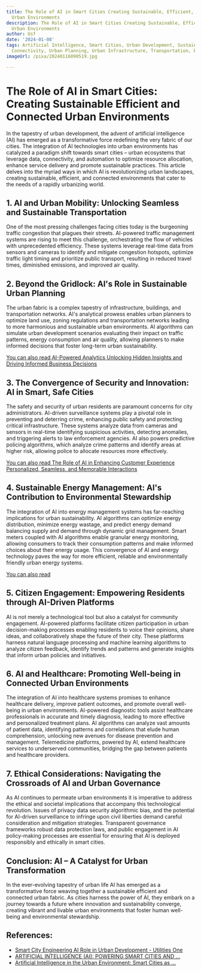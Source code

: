 ```yaml
---
title: The Role of AI in Smart Cities Creating Sustainable, Efficient, and Connected
  Urban Environments
description: The Role of AI in Smart Cities Creating Sustainable, Efficient, and Connected
  Urban Environments
author: Usf
date: '2024-01-08'
tags: Artificial Intelligence, Smart Cities, Urban Development, Sustainability, Efficiency,
  Connectivity, Urban Planning, Urban Infrastructure, Transportation, Energy, Environment
imageUrl: /pixa/20240116090519.jpg

---
```

# The Role of  AI in Smart Cities: Creating Sustainable Efficient and Connected Urban Environments

In the tapestry of urban development, the advent  of artificial intelligence  (AI)  has  emerged as a transformative force redefining the very fabric of our cities. The integration of  AI technologies into urban environments has catalyzed a paradigm shift towards smart cities – urban ecosystems that leverage data, connectivity, and automation to optimize resource allocation,  enhance service delivery and promote sustainable practices.  This article  delves into the myriad ways in which AI is revolutionizing urban landscapes, creating sustainable, efficient, and connected environments that cater to the needs of a rapidly urbanizing  world.

## 1. AI and Urban Mobility: Unlocking Seamless and Sustainable Transportation

One of  the most pressing  challenges facing cities today is the burgeoning traffic congestion that plagues their streets. AI-powered traffic management systems are rising to meet this challenge,  orchestrating the flow of vehicles  with unprecedented efficiency. These systems leverage real-time data  from sensors and cameras to identify and mitigate congestion hotspots, optimize traffic light timing and prioritize public transport, resulting in reduced travel times, diminished emissions,  and  improved  air quality.

## 2. Beyond the Gridlock: AI's Role in  Sustainable Urban Planning

The urban fabric is a complex tapestry  of infrastructure, buildings, and transportation networks. AI's analytical prowess enables urban planners to optimize land use, zoning regulations and transportation networks leading to more harmonious  and  sustainable urban environments. AI  algorithms can simulate urban development scenarios evaluating their  impact on traffic patterns, energy consumption and air quality, allowing planners to make informed  decisions that  foster long-term urban sustainability.

[You can also read AI-Powered Analytics Unlocking Hidden  Insights and Driving Informed Business Decisions](AI-Powered%20Analytics%20Unlocking%20Hidden%20Insights%20and%20Driving%20Informed%20Business%20Decisions)


## 3. The Convergence of Security and Innovation: AI in  Smart, Safe Cities

The  safety and security of urban residents  are paramount  concerns for  city administrators. AI-driven surveillance systems play a pivotal role in preventing and deterring crime, enhancing public safety and protecting critical infrastructure. These systems  analyze data from cameras and sensors in real-time identifying suspicious  activities, detecting anomalies,  and triggering  alerts to law enforcement agencies. AI also powers predictive policing algorithms, which analyze crime patterns and identify areas at higher risk, allowing police to allocate resources more effectively.

[You can also read The Role of AI in Enhancing Customer  Experience Personalized, Seamless, and Memorable Interactions](The%20Role%20of%20AI%20in%20Enhancing%20Customer%20Experience%20Personalized%2C%20Seamless%2C%20and%20Memorable%20Interactions)


## 4. Sustainable Energy Management:  AI's Contribution to Environmental Stewardship

The integration of  AI into  energy management systems has far-reaching  implications  for urban sustainability. AI algorithms can optimize energy distribution, minimize energy wastage, and predict energy demand balancing supply and demand  through dynamic grid management.  Smart meters coupled with AI algorithms enable granular energy monitoring, allowing consumers to track their consumption patterns and make informed choices about their energy usage. This convergence of AI and  energy technology paves the  way for more efficient, reliable  and environmentally friendly urban energy systems.

[You can also read ]()


## 5. Citizen Engagement: Empowering Residents  through AI-Driven  Platforms

AI is not merely a technological tool but also a catalyst for community engagement.  AI-powered platforms facilitate citizen participation in urban decision-making processes enabling residents to voice their opinions, share ideas, and collaboratively shape  the future of their city. These platforms harness natural language processing and  machine learning algorithms to analyze  citizen  feedback, identify trends and patterns and generate insights  that inform urban policies and initiatives.

## 6. AI and Healthcare: Promoting Well-being in Connected Urban Environments

The integration of AI into healthcare  systems promises to enhance healthcare  delivery, improve patient outcomes, and promote  overall well-being in urban  environments. AI-powered diagnostic tools assist healthcare professionals in accurate and timely  diagnosis, leading to more  effective and personalized treatment plans. AI algorithms can analyze vast amounts  of patient data, identifying patterns and correlations that elude  human comprehension, unlocking new avenues  for disease prevention and management. Telemedicine platforms, powered by AI, extend healthcare services to  underserved  communities, bridging the gap between patients  and healthcare providers.

## 7. Ethical Considerations:  Navigating the Crossroads of AI  and Urban Governance

As AI continues to permeate urban environments  it is imperative to  address the ethical and societal implications that accompany this technological revolution. Issues of privacy data security algorithmic bias, and the potential for AI-driven surveillance to infringe upon civil liberties demand careful consideration and mitigation strategies. Transparent  governance frameworks robust data protection laws, and public engagement in AI policy-making processes are essential for ensuring that AI is deployed responsibly and ethically in smart cities.

## Conclusion:  AI – A Catalyst for Urban Transformation

In the ever-evolving tapestry of urban life AI  has  emerged as a transformative force weaving together a sustainable efficient and connected urban fabric.  As cities harness the power of AI, they embark on  a journey towards a future where innovation and sustainability  converge, creating vibrant and livable urban environments that foster human well-being and environmental stewardship.

## References:
- [Smart City Engineering AI Role in Urban Development - Utilities One](https://utilitiesone.com/smart-city-engineering-ai-role-in-urban-development)
- [ARTIFICIAL INTELLIGENCE (AI): POWERING SMART CITIES AND ...](https://medium.com/@ronaldforlee/artificial-intelligence-ai-powering-smart-cities-and-sustainable-communities-67fe3cfd7358)
- [Artificial Intelligence in the Urban Environment: Smart Cities as ...](https://www.mdpi.com/2071-1050/12/19/7860)
